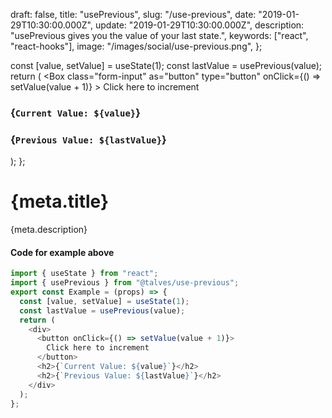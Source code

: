   draft: false,
  title: "usePrevious",
  slug: "/use-previous",
  date: "2019-01-29T10:30:00.000Z",
  update: "2019-01-29T10:30:00.000Z",
  description: "usePrevious gives you the value of your last state.",
  keywords: ["react", "react-hooks"],
  image: "/images/social/use-previous.png",
};

  const [value, setValue] = useState(1);
  const lastValue = usePrevious(value);
  return (
    <Box class={props.class}>
      <Box
        class="form-input"
        as="button"
        type="button"
        onClick={() => setValue(value + 1)}
      >
        Click here to increment
      </Box>
      <h3>{`Current Value: ${value}`}</h3>
      <h3>{`Previous Value: ${lastValue}`}</h3>
    </Box>
  );
};

# {meta.title}

{meta.description}

<Example class="flex flex-col border-gray-400 border-2 p-2 m-5" />

#### Code for example above

```js
import { useState } from "react";
import { usePrevious } from "@talves/use-previous";
export const Example = (props) => {
  const [value, setValue] = useState(1);
  const lastValue = usePrevious(value);
  return (
    <div>
      <button onClick={() => setValue(value + 1)}>
        Click here to increment
      </button>
      <h2>{`Current Value: ${value}`}</h2>
      <h2>{`Previous Value: ${lastValue}`}</h2>
    </div>
  );
};
```
